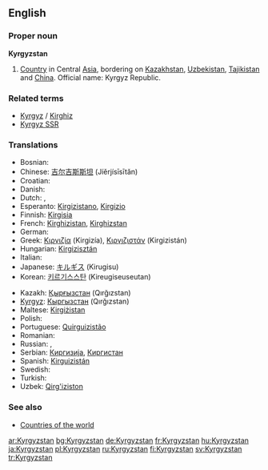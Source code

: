 ==English==
{{wikipedia}}

===Proper noun===
'''Kyrgyzstan'''

# [[Country]] in Central [[Asia]], bordering on [[Kazakhstan]], [[Uzbekistan]], [[Tajikistan]] and [[China]]. Official name: Kyrgyz Republic.

===Related terms===
*[[Kyrgyz]] / [[Kirghiz]]
*[[Kyrgyz SSR]]

===Translations===
{{rfc-level|Translations at L3+ (AutoFormat would have corrected level of Related terms)}}
{{top}}
*Bosnian: {{t-|bs|Kirgistan|m}}
*Chinese: [[吉尔吉斯斯坦]] (Jíěrjísīsītǎn)
*Croatian: {{t-|hr|Kirgistan|m}}
* Danish: {{t-|da|Kirgisistan}}
* Dutch: {{t-|nl|Kirgizië}}, {{t-|nl|Kirgizstan}}
*Esperanto: [[Kirgizistano]], [[Kirgizio]]
*Finnish: [[Kirgisia]]
*French: [[Kirghizistan]], [[Kirghizstan]]
* German: {{t+|de|Kirgisistan}}
*Greek: [[Κιργιζία]] (Kirgizía), [[Κιργιζιστάν]] (Kirgizistán)
*Hungarian: [[Kirgizisztán]]
* Italian: {{t-|it|Kirghizistan}}
*Japanese: [[キルギス]] (Kirugisu)
*Korean: [[키르기스스탄]] (Kireugiseuseutan)
{{mid}}
*Kazakh: [[Қырғызстан]] (Qırğızstan)
*[[Kyrgyz]]: [[Кыргызстан]] (Qırğızstan)
*Maltese: [[Kirgiżistan]]
* Polish: {{t+|pl|Kirgistan}}
*Portuguese: [[Quirguizistão]]
* Romanian: {{t-|ro|Kirgizstan|n}}
* Russian: {{t+|ru|Киргизстан|m|tr=Kirgizstán}}, {{t+|ru|Киргизия|f|tr=Kirgízija}}
*Serbian: [[Киргизија]], [[Киргистан]]
*Spanish: [[Kirguizistán]]
* Swedish: {{t+|sv|Kirgizistan}}
* Turkish: {{t+|tr|Kırgızistan}}
*Uzbek: [[Qirg'iziston]]
{{bottom}}

===See also===
* [[Countries of the world]]

[[ar:Kyrgyzstan]]
[[bg:Kyrgyzstan]]
[[de:Kyrgyzstan]]
[[fr:Kyrgyzstan]]
[[hu:Kyrgyzstan]]
[[ja:Kyrgyzstan]]
[[pl:Kyrgyzstan]]
[[ru:Kyrgyzstan]]
[[fi:Kyrgyzstan]]
[[sv:Kyrgyzstan]]
[[tr:Kyrgyzstan]]